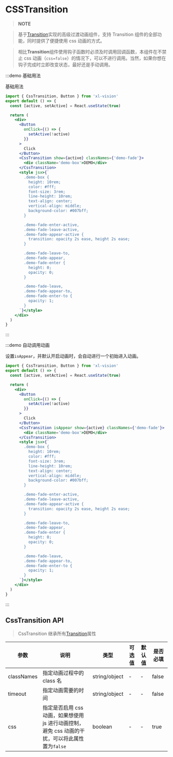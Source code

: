 # CSSTransition

> **NOTE**

> 基于[Transition](/#/transition)实现的高级过渡动画组件，支持 Transition 组件的全部功能，同时提供了便捷使用 css 动画的方式。

> 相比**Transition**组件使用钩子函数时必须及时调用回调函数，本组件在不禁止 css 动画（`css=false`）的情况下，可以不进行调用。当然，如果你想在钩子完成时立即改变状态，最好还是手动调用。

:::demo 基础用法

基础用法

```jsx
import { CssTransition, Button } from 'xl-vision'
export default () => {
  const [active, setActive] = React.useState(true)

  return (
    <div>
      <Button
        onClick={() => {
          setActive(!active)
        }}
      >
        Click
      </Button>
      <CssTransition show={active} classNames={'demo-fade'}>
        <div className='demo-box'>DEMO</div>
      </CssTransition>
      <style jsx>{`
        .demo-box {
          height: 10rem;
          color: #fff;
          font-size: 3rem;
          line-height: 10rem;
          text-align: center;
          vertical-align: middle;
          background-color: #007bff;
        }

        .demo-fade-enter-active,
        .demo-fade-leave-active,
        .demo-fade-appear-active {
          transition: opacity 2s ease, height 2s ease;
        }

        .demo-fade-leave-to,
        .demo-fade-appear,
        .demo-fade-enter {
          height: 0;
          opacity: 0;
        }

        .demo-fade-leave,
        .demo-fade-appear-to,
        .demo-fade-enter-to {
          opacity: 1;
        }
      `}</style>
    </div>
  )
}
```

:::

:::demo 自动调用动画

设置`isAppear`，并默认开启动画时，会自动进行一个初始进入动画。

```jsx
import { CssTransition, Button } from 'xl-vision'
export default () => {
  const [active, setActive] = React.useState(true)

  return (
    <div>
      <Button
        onClick={() => {
          setActive(!active)
        }}
      >
        Click
      </Button>
      <CssTransition isAppear show={active} classNames={'demo-fade'}>
        <div className='demo-box'>DEMO</div>
      </CssTransition>
      <style jsx>{`
        .demo-box {
          height: 10rem;
          color: #fff;
          font-size: 3rem;
          line-height: 10rem;
          text-align: center;
          vertical-align: middle;
          background-color: #007bff;
        }

        .demo-fade-enter-active,
        .demo-fade-leave-active,
        .demo-fade-appear-active {
          transition: opacity 2s ease, height 2s ease;
        }

        .demo-fade-leave-to,
        .demo-fade-appear,
        .demo-fade-enter {
          height: 0;
          opacity: 0;
        }

        .demo-fade-leave,
        .demo-fade-appear-to,
        .demo-fade-enter-to {
          opacity: 1;
        }
      `}</style>
    </div>
  )
}
```

:::

## CssTransition API

> CssTransition 继承所有[Transition](/#/transition)属性

| 参数 | 说明 | 类型 | 可选值 | 默认值 | 是否必填 |
| --- | --- | --- | --- | --- | --- |
| classNames | 指定动画过程中的 class 名 | string/object | - | - | false |
| timeout | 指定动画需要的时间 | string/object | - | - | false |
| css | 指定是否启用 css 动画，如果想使用 js 进行动画控制，避免 css 动画的干扰，可以将此属性置为`false` | boolean | - | - | true |
